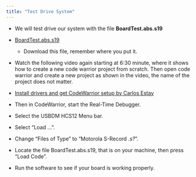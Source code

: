 ```yaml
---
title: "Test Drive System"
---
```


- We will test drive our system with the file **BoardTest.abs.s19**

- [BoardTest.abs.s19](assets/BoardTest.abs.s19){download=""}
  - Download this file, remember where you put it.

- Watch the following video again starting at 6:30 minute, where it shows how to create a new code warrior project from scratch. Then open code warrior and create a new project as shown in the video, the name of the project does not matter.

- [Install drivers and get CodeWarrior setup by Carlos Estay](https://www.youtube.com/watch?v=6BJ_XLAK3PQ&list=PLtPfFKnaEIMj5lHarN9wmaAMJDxcYGMpB&index=2){target="_blank"}

- Then in CodeWarrior, start the Real-Time Debugger.

- Select the USBDM HCS12 Menu bar.

- Select "Load ...".

- Change "Files of Type" to "Motorola S-Record *.s?*".

- Locate the file BoardTest.abs.s19, that is on your machine, then press "Load Code".

- Run the software to see if your board is working properly.
